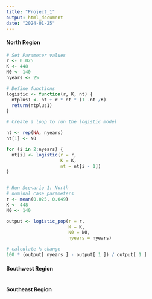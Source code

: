 ```yaml
---
title: "Project_1"
output: html_document
date: "2024-01-25"
---
```


#### North Region

```r

# Set Parameter values 
r <- 0.025
K <- 448
N0 <- 140
nyears <- 25

# Define functions
logistic <- function(r, K, nt) {
  ntplus1 <- nt + r * nt * (1 -nt /K)
  return(ntplus1)
}

# Create a loop to run the logistic model

nt <- rep(NA, nyears) 
nt[1] <- N0

for (i in 2:nyears) {
  nt[i] <- logistic(r = r,
                    K = K,
                    nt = nt[i - 1])
}


# Run Scenario 1: North 
# nominal case parameters
r <- mean(0.025, 0.049)
K <- 448
N0 <- 140

output <- logistic_pop(r = r,
                       K = K,
                       N0 = N0,
                       nyears = nyears)

# calculate % change
100 * (output[ nyears ] - output[ 1 ]) / output[ 1 ]
```

#### Southwest Region

```r

```

#### Southeast Region

```r

```

